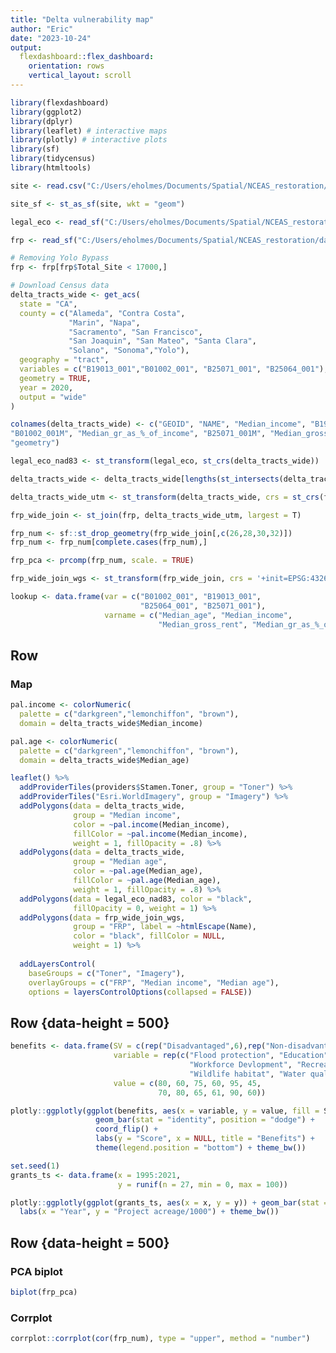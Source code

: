 ```yaml
---
title: "Delta vulnerability map"
author: "Eric"
date: "2023-10-24"
output: 
  flexdashboard::flex_dashboard:
    orientation: rows
    vertical_layout: scroll
---
```


```r
library(flexdashboard)
library(ggplot2)
library(dplyr)
library(leaflet) # interactive maps
library(plotly) # interactive plots
library(sf)
library(tidycensus)
library(htmltools)
```

```r

site <- read.csv("C:/Users/eholmes/Documents/Spatial/NCEAS_restoration/data/spatial/ecoatlas_demo/ecoatlas_demo/ecoatlas_9522/ecoatlas_9522/sites/site.csv")

site_sf <- st_as_sf(site, wkt = "geom")

legal_eco <- read_sf("C:/Users/eholmes/Documents/Spatial/NCEAS_restoration/data/spatial/Vector/Delta_legal_eco_boundary/Delta_legal_eco_boundary/bay-delta_LegalEco_boundary.shp")

frp <- read_sf("C:/Users/eholmes/Documents/Spatial/NCEAS_restoration/data/spatial/Vector/Eco_restore_polygons.shp")

# Removing Yolo Bypass
frp <- frp[frp$Total_Site < 17000,] 

# Download Census data
delta_tracts_wide <- get_acs(
  state = "CA",
  county = c("Alameda", "Contra Costa",
             "Marin", "Napa",
             "Sacramento", "San Francisco", 
             "San Joaquin", "San Mateo", "Santa Clara",
             "Solano", "Sonoma","Yolo"),
  geography = "tract",
  variables = c("B19013_001","B01002_001", "B25071_001", "B25064_001"),
  geometry = TRUE,
  year = 2020,
  output = "wide"
)

colnames(delta_tracts_wide) <- c("GEOID", "NAME", "Median_income", "B19013_001M", "Median_age", 
"B01002_001M", "Median_gr_as_%_of_income", "B25071_001M", "Median_gross_rent", "B25064_001M", 
"geometry")

legal_eco_nad83 <- st_transform(legal_eco, st_crs(delta_tracts_wide))

delta_tracts_wide <- delta_tracts_wide[lengths(st_intersects(delta_tracts_wide, legal_eco_nad83))>0,]

delta_tracts_wide_utm <- st_transform(delta_tracts_wide, crs = st_crs(frp))

frp_wide_join <- st_join(frp, delta_tracts_wide_utm, largest = T)

frp_num <- sf::st_drop_geometry(frp_wide_join[,c(26,28,30,32)])
frp_num <- frp_num[complete.cases(frp_num),]

frp_pca <- prcomp(frp_num, scale. = TRUE)

frp_wide_join_wgs <- st_transform(frp_wide_join, crs = '+init=EPSG:4326')

lookup <- data.frame(var = c("B01002_001", "B19013_001", 
                             "B25064_001", "B25071_001"),
                     varname = c("Median_age", "Median_income", 
                                 "Median_gross_rent", "Median_gr_as_%_of_income"))

```

Row {data-height=500}
-------------------------------------

### Map
```r

pal.income <- colorNumeric(
  palette = c("darkgreen","lemonchiffon", "brown"),
  domain = delta_tracts_wide$Median_income)

pal.age <- colorNumeric(
  palette = c("darkgreen","lemonchiffon", "brown"),
  domain = delta_tracts_wide$Median_age)

leaflet() %>%
  addProviderTiles(providers$Stamen.Toner, group = "Toner") %>%
  addProviderTiles("Esri.WorldImagery", group = "Imagery") %>% 
  addPolygons(data = delta_tracts_wide, 
              group = "Median income", 
              color = ~pal.income(Median_income), 
              fillColor = ~pal.income(Median_income), 
              weight = 1, fillOpacity = .8) %>%  
  addPolygons(data = delta_tracts_wide, 
              group = "Median age", 
              color = ~pal.age(Median_age), 
              fillColor = ~pal.age(Median_age), 
              weight = 1, fillOpacity = .8) %>%  
  addPolygons(data = legal_eco_nad83, color = "black", 
              fillOpacity = 0, weight = 1) %>% 
  addPolygons(data = frp_wide_join_wgs, 
              group = "FRP", label = ~htmlEscape(Name),
              color = "black", fillColor = NULL,
              weight = 1) %>% 
  
  addLayersControl(
    baseGroups = c("Toner", "Imagery"),
    overlayGroups = c("FRP", "Median income", "Median age"),
    options = layersControlOptions(collapsed = FALSE))

```
Row {data-height = 500}
-----------------------------------------------------
```r
benefits <- data.frame(SV = c(rep("Disadvantaged",6),rep("Non-disadvantaged",6)),
                       variable = rep(c("Flood protection", "Education",
                                        "Workforce Devlopment", "Recreation",
                                        "Wildlife habitat", "Water quality"), 2, each = T),
                       value = c(80, 60, 75, 60, 95, 45,
                                 70, 80, 65, 61, 90, 60))

plotly::ggplotly(ggplot(benefits, aes(x = variable, y = value, fill = SV)) + 
                   geom_bar(stat = "identity", position = "dodge") + 
                   coord_flip() +
                   labs(y = "Score", x = NULL, title = "Benefits") +
                   theme(legend.position = "bottom") + theme_bw())

```

```r
set.seed(1)
grants_ts <- data.frame(x = 1995:2021,
                        y = runif(n = 27, min = 0, max = 100))

plotly::ggplotly(ggplot(grants_ts, aes(x = x, y = y)) + geom_bar(stat = "identity") +
  labs(x = "Year", y = "Project acreage/1000") + theme_bw())

```


Row {data-height = 500}
-----------------------------------------------------------------------

<!--When we use the orientation "rows" we specify each row using "Row".
    To adjust the size of the row use the attribute {data-height=xxx}-->

### PCA biplot

```r
biplot(frp_pca)
```

### Corrplot

```r
corrplot::corrplot(cor(frp_num), type = "upper", method = "number")
```
